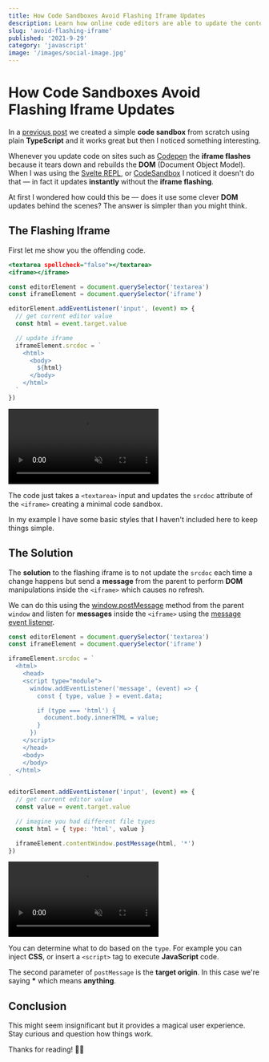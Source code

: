 ```yaml
---
title: How Code Sandboxes Avoid Flashing Iframe Updates
description: Learn how online code editors are able to update the contents of the iframe without causing flashing
slug: 'avoid-flashing-iframe'
published: '2021-9-29'
category: 'javascript'
image: '/images/social-image.jpg'
---
```


# How Code Sandboxes Avoid Flashing Iframe Updates

In a [previous post](https://joyofcode.xyz/create-a-coding-sandbox) we created a simple **code sandbox** from scratch using plain **TypeScript** and it works great but then I noticed something interesting.

Whenever you update code on sites such as [Codepen](https://codepen.io/) the **iframe flashes** because it tears down and rebuilds the **DOM** (Document Object Model). When I was using the [Svelte REPL](https://svelte.dev/repl/hello-world), or [CodeSandbox](https://codesandbox.io/) I noticed it doesn't do that — in fact it updates **instantly** without the **iframe flashing**.

At first I wondered how could this be — does it use some clever **DOM** updates behind the scenes? The answer is simpler than you might think.

## The Flashing Iframe

First let me show you the offending code.

```html:index.html
<textarea spellcheck="false"></textarea>
<iframe></iframe>
```

```js:app.js
const editorElement = document.querySelector('textarea')
const iframeElement = document.querySelector('iframe')

editorElement.addEventListener('input', (event) => {
  // get current editor value
  const html = event.target.value

  // update iframe
  iframeElement.srcdoc = `
    <html>
      <body>
        ${html}
      </body>
    </html>
  `
})
```

<video autoPlay={true} loop muted controls>
  <source
    src="/images/avoid-flashing-iframe/iframe-flashing.mp4"
    type="video/mp4"
  />
</video>

The code just takes a `<textarea>` input and updates the `srcdoc` attribute of the `<iframe>` creating a minimal code sandbox.

In my example I have some basic styles that I haven't included here to keep things simple.

## The Solution

The **solution** to the flashing iframe is to not update the `srcdoc` each time a change happens but send a **message** from the parent to perform **DOM** manipulations inside the `<iframe>` which causes no refresh.

We can do this using the [window.postMessage](https://developer.mozilla.org/en-US/docs/Web/API/Window/postMessage) method from the parent `window` and listen for **messages** inside the `<iframe>` using the [message event listener](https://developer.mozilla.org/en-US/docs/Web/API/Window/message_event).

```js:app.js
const editorElement = document.querySelector('textarea')
const iframeElement = document.querySelector('iframe')

iframeElement.srcdoc = `
  <html>
    <head>
    <script type="module">
      window.addEventListener('message', (event) => {
        const { type, value } = event.data;

        if (type === 'html') {
          document.body.innerHTML = value;
        }
      })
    </script>
    </head>
    <body>
    </body>
  </html>
`

editorElement.addEventListener('input', (event) => {
  // get current editor value
  const value = event.target.value

  // imagine you had different file types
  const html = { type: 'html', value }

  iframeElement.contentWindow.postMessage(html, '*')
})
```

<video autoPlay={true} loop muted controls>
  <source
    src="/images/avoid-flashing-iframe/iframe-without-flashing.mp4"
    type="video/mp4"
  />
</video>

You can determine what to do based on the `type`. For example you can inject **CSS**, or insert a `<script>` tag to execute **JavaScript** code.

The second parameter of `postMessage` is the **target origin**. In this case we're saying **\*** which means **anything**.

## Conclusion

This might seem insignificant but it provides a magical user experience. Stay curious and question how things work.

Thanks for reading! 🏄‍♀️
